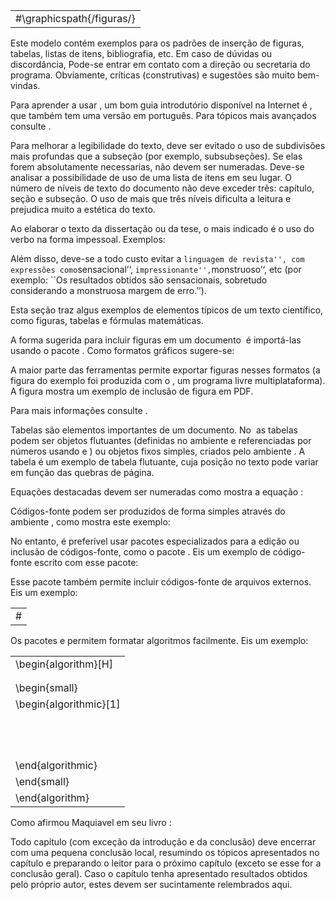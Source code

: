 \chapter{Método}
\label{cap:metodo}

---
#\graphicspath{\currfiledir/figuras/}
---

\section{Guias de \LaTeX}

Este modelo contém exemplos para os padrões de inserção de figuras, tabelas, listas de itens, bibliografia, etc. Em caso de dúvidas ou discordância, Pode-se entrar em contato com a direção ou secretaria do programa. Obviamente, críticas (construtivas) e sugestões são muito bem-vindas.

Para aprender a usar \LaTeX, um bom guia introdutório disponível na Internet é \cite{oetiker07}, que também tem uma versão em português. Para tópicos mais avançados consulte \cite{goossens93}.


\section{Estrutura do texto}

Para melhorar a legibilidade do texto, deve ser evitado o uso de subdivisões mais profundas que a subseção (por exemplo, subsubseções). Se elas forem absolutamente necessarias, não devem ser numeradas. Deve-se analisar a possibilidade de uso de uma lista de itens em seu lugar. O número de níveis de texto do documento não deve exceder três: capítulo, seção e subseção. O uso de mais que três níveis dificulta a leitura e prejudica muito a estética do texto.


\section{Estilo de redação}

Ao elaborar o texto da dissertação ou da tese, o mais indicado é o uso do verbo na forma impessoal. Exemplos:

\begin{itemize}
\item ... utilizaram-se os seguintes dados ...
\item ... elaborou-se de forma precisa ...
\item ... trata-se os algoritmos ...
\item ... foram obtidos resultados significativos ...
\end{itemize}

Além disso, deve-se a todo custo evitar a ``linguagem de revista'', com expressões como ``sensacional'', ``impressionante'', ``monstruoso'', etc (por exemplo: ``Os resultados obtidos são sensacionais, sobretudo considerando a monstruosa margem de erro.'').


\section{Alguns exemplos}

Esta seção traz algus exemplos de elementos típicos de um texto científico, como figuras, tabelas e fórmulas matemáticas.


\subsection{Exemplo de figura}

A forma sugerida para incluir figuras em um documento \LaTeX\ é importá-las usando o pacote \texttt{graphicx}. Como formatos gráficos sugere-se:

\begin{itemize}

\item Formatos \emph{raster}, como PNG (\emph{Portable Network Graphics}) ou JPG (\emph{Joint Photographic Experts Group}) para fotografias; procure usar uma resolução de ao menos 150 dpi (\emph{dots per inch}).

\item Formatos vetoriais, como PDF (\emph{Portable Document Format}) ou EPS (\emph{Extended PostScript}) para diagramas e gráficos\footnote{NUNCA use JPG ou GIF para desenhos vetoriais, pois o resultado final geralmente fica borrado.}.

\end{itemize}

A maior parte das ferramentas permite exportar figuras nesses formatos (a figura do exemplo foi produzida com o \emph{Inkscape}, um programa livre multiplataforma). A figura \ref{fig:comun-intra-inter} mostra um exemplo de inclusão de figura em PDF.

\begin{figure}[!htb]
\centering
\includegraphics[width=12cm]{exemplo-figura.pdf}
\caption{Comunicação inter-processos.}
\label{fig:comun-intra-inter}
\end{figure}

Para mais informações consulte \cite{goossens93}.


\subsection{Exemplo de tabela}

Tabelas são elementos importantes de um documento. No \LaTeX\ as tabelas podem ser objetos flutuantes (definidas no ambiente \texttt{table} e referenciadas por números usando \texttt{label} e \texttt{ref}) ou objetos fixos simples, criados pelo ambiente \texttt{tabular}. A tabela \ref{tab:modelos} é um exemplo de tabela flutuante, cuja posição no texto pode variar em função das quebras de página.

\begin{table}[!htp]
\centering
\caption{Os 16 modelos centrais do UCON$_{\mathrm{ABC}}$}
\label{tab:modelos}
\begin{tabular}{|c|cccc|}
\cline{2-5}
\multicolumn{1}{c|}{}& 0 (imutável) & 1 (\emph{pre-update}) & 2 (\emph{on-update}) & 3 (\emph{pos-update}) \\
\hline
\texttt{preA} & \textbullet & \textbullet & -- & \textbullet \\
\hline
\texttt{onA} & \textbullet & \textbullet & \textbullet & \textbullet \\
\hline
\texttt{preB} & \textbullet & \textbullet & -- & \textbullet \\
\hline
\texttt{onB} & \textbullet & \textbullet & \textbullet & \textbullet \\
\hline
\texttt{preC} & \textbullet & -- & -- & -- \\
\hline
\texttt{onC} & \textbullet & -- & -- & -- \\
\hline
\end{tabular}
\end{table}


\subsection{Exemplo de fórmula}

Equações destacadas devem ser numeradas como mostra a equação \ref{eq:relatividade}:

\begin{equation}
E = m \times c^2
\label{eq:relatividade}
\end{equation}

\subsection{Exemplos de código-fonte}

Códigos-fonte podem ser produzidos de forma simples através do ambiente \texttt{verbatim}, como mostra este exemplo:

\begin{footnotesize}
\begin{verbatim}

int main (int argc, char *argv[])
{
   int i ;                           // uma variavel local

   for (i=0; i< 100; i++)            // um laço for
      printf ("i vale %d\n", i) ;    // uma saída na tela
}
\end{verbatim}
\end{footnotesize}

No entanto, é preferível usar pacotes especializados para a edição ou inclusão de códigos-fonte, como o pacote \texttt{listings}. Eis um exemplo de código-fonte escrito com esse pacote:


\begin{lstlisting}

int main (int argc, char *argv[])
{
   int i ;                           // uma variável local

   for (i=0; i< 100; i++)            // um laço for
      printf ("i vale %d\n", i) ;    // uma saída na tela
}
\end{lstlisting}

Esse pacote também permite incluir códigos-fonte de arquivos externos. Eis um exemplo:

---
#\lstinputlisting{exemplo.c}
---

\subsection{Exemplo de algoritmo}

Os pacotes \texttt{algorithm} e \texttt{algorithmic} permitem formatar algoritmos facilmente. Eis um exemplo:

---
\begin{algorithm}[H]
\caption{Ações de $s_i$ ao encerrar um ciclo:}
\label{alg:on-period-ending}
\begin{small}
\begin{algorithmic}[1]
\FORALL{$x \in \mathcal{K}_i$}
  \STATE{$\mathit{banned}_i(x) \gets$ FALSE}
  \STATE{$mi_i(x) \gets 0$}
  \STATE{$mm_i(x) \gets 0$}
  \STATE{$\mathit{age}_i(x) \gets \mathit{age}_i(x) + 1$}
  \IF{$\mathit{age}_i(x) = \mathit{age}_\mathit{max}$}
     \STATE{$\mathcal{K}_i \gets \mathcal{K}_i - \{x\}$}
     \COMMENT{``esquece'' do servidor $x$}
     \STATE{remove as informações locais sobre $x$}
     \STATE{envia $\mathit{notify}(x,\mathit{undef})$ ao grupo de confiança $\mathcal{T}_i$}
  \ENDIF
\ENDFOR
\end{algorithmic}
\end{small}
\end{algorithm}
---

\subsection{Exemplo de citação}

Como afirmou Maquiavel em seu livro \emph{O Príncipe}:

\begin{quote}
``Nada é mais difícil de instituir, mais perigoso de conduzir, mais incerto no seu sucesso, do que liderar a introdução de uma nova ordem de coisas... O inovador faz inimigos em todos aqueles que prosperavam sobre as antigas regras, e somente tíbio suporte é esperado daqueles que prosperariam na novidade, porque os homens são geralmente incrédulos, nunca realmente confiam nas coisas novas, a menos que as tenham testado em experiência''.
\end{quote}


\section{Uma seção}

\subsection{Uma subseção}

\subsubsection{Uma subsubseção}


\section{Conclusão}

Todo capítulo (com exceção da introdução e da conclusão) deve encerrar com uma pequena conclusão local, resumindo os tópicos apresentados no capítulo e preparando o leitor para o próximo capítulo (exceto se esse for a conclusão geral). Caso o capítulo tenha apresentado resultados obtidos pelo próprio autor, estes devem ser sucintamente relembrados aqui.
